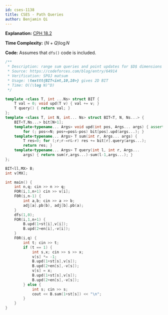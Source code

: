 ```yaml
---
id: cses-1138
title: CSES - Path Queries
author: Benjamin Qi
---
```


**Explanation:** [CPH 18.2](https://usaco-guide.vercel.app/CPH.pdf#page=174)

**Time Complexity:** $(N+Q)\log N$

**Code:** Assumes that `dfs()` code is included.

```cpp
/**
 * Description: range sum queries and point updates for $D$ dimensions
 * Source: https://codeforces.com/blog/entry/64914
 * Verification: SPOJ matsum
 * Usage: \texttt{BIT<int,10,10>} gives 2D BIT
 * Time: O((\log N)^D)
 */

template <class T, int ...Ns> struct BIT {
	T val = 0; void upd(T v) { val += v; }
	T query() { return val; }
};
template <class T, int N, int... Ns> struct BIT<T, N, Ns...> {
	BIT<T,Ns...> bit[N+1];
	template<typename... Args> void upd(int pos, Args... args) { assert(pos > 0);
		for (; pos<=N; pos+=pos&-pos) bit[pos].upd(args...); }
	template<typename... Args> T sum(int r, Args... args) {
		T res=0; for (;r;r-=r&-r) res += bit[r].query(args...); 
		return res; }
	template<typename... Args> T query(int l, int r, Args... 
		args) { return sum(r,args...)-sum(l-1,args...); }
}; 

BIT<ll,MX> B;
int v[MX];

int main() {
	int n,q; cin >> n >> q;
	FOR(i,1,n+1) cin >> v[i];
	F0R(i,n-1) {
		int a,b; cin >> a >> b;
		adj[a].pb(b), adj[b].pb(a);
	}
	dfs(1,0);
	FOR(i,1,n+1) {
		B.upd(1+st[i],v[i]);
		B.upd(2+en[i],-v[i]);
	}
	F0R(i,q) {
		int t; cin >> t;
		if (t == 1) {
			int s,x; cin >> s >> x;
			v[s] *= -1;
			B.upd(1+st[s],v[s]);
			B.upd(2+en[s],-v[s]);
			v[s] = x;
			B.upd(1+st[s],v[s]);
			B.upd(2+en[s],-v[s]);
		} else {
			int s; cin >> s;
			cout << B.sum(1+st[s]) << "\n";
		}
	}
}
```